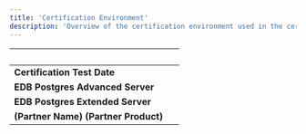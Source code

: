 ```yaml
---
title: 'Certification Environment'
description: 'Overview of the certification environment used in the certification of (Partner Name) (Partner Product)'
---
```


|  &nbsp;    | &nbsp; |
| ----------- | ----------- |
| **Certification Test Date**      |       |
| **EDB Postgres Advanced Server**  |      |
| **EDB Postgres Extended Server**  |      |
| **(Partner Name) (Partner Product)**  |      |
